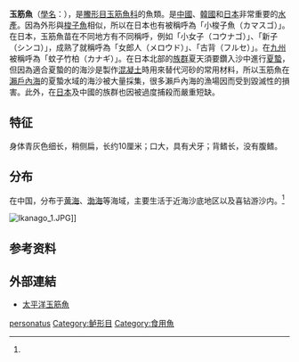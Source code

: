 {{Speciesbox
| image = Ikanago.jpg
| taxon = Ammodytes personatus
| authority = Girard, 1856<ref name='id8088'>{{cite web| url =http://www.bioinfo.cn/db05/BjdwSpecies.php?action=view&id=8088| title =玉筋鱼| work =《中国动物物种编目数据库》| publisher =中国科学院微生物研究所| author =中国科学院动物研究所| accessdate =2009-04-16| deadurl =yes| archiveurl =https://web.archive.org/web/20160305032249/http://www.bioinfo.cn/db05/BjdwSpecies.php?action=view&id=8088| archivedate =2016-03-05}}</ref>
}}
'''玉筋魚'''（[[學名|學名]]：{{lang|la|''Ammodytes personatus''}}），是[[鰧形目|鰧形目]][[玉筋魚科|玉筋魚科]]的魚類。是[[中國|中國]]、[[韓國|韓國]]和[[日本|日本]]非常重要的[[水產|水產]]。因為外形與[[梭子魚|梭子魚]]相似，所以在日本也有被稱呼為「小梭子魚（カマスゴ）」。在日本，玉筋魚苗在不同地方有不同稱呼，例如「小女子（コウナゴ）」、「新子（シンコ）」，成熟了就稱呼為「女郎人（メロウド）」、「古背（フルセ）」。在[[九州_(日本)|九州]]被稱呼為「蚊子竹柏（カナギ）」。在日本北部的[[族群|族群]]夏天須要鑽入沙中進行[[夏蟄|夏蟄]]，但因為適合夏蟄的的海沙是製作[[混凝土|混凝土]]時用來替代河砂的常用材料，所以玉筋魚在[[瀨戶內海|瀨戶內海]]的夏蟄水域的海沙被大量採集，很多瀨戶內海的漁場因而受到毀滅性的損害。此外，在[[日本|日本]]及中國的族群也因被過度捕殺而嚴重短缺。

==特征==
身体青灰色细长，稍侧扁，长约10厘米；口大，具有犬牙；背鳍长，没有腹鳍。

==分布==
在中国，分布于[[黄海|黄海]]、[[渤海|渤海]]等海域，主要生活于近海沙底地区以及喜钻游沙内。<ref name='id8088'/>

[[File:Ikanago_1.JPG|thumb]]]]
== 参考资料 == 
{{reflist}}
== 外部連結 == 
*[http://www.ndkj.gov.cn/fish/news/sctp/2005726231327.htm 太平洋玉筋魚]{{dead link|date=2017年12月 |bot=InternetArchiveBot |fix-attempted=yes }}
{{Taxonbar|from=Q311633}}

[[Category:玉筋魚屬|personatus]]
[[Category:鲈形目|Category:鲈形目]]
[[Category:食用魚|Category:食用魚]]